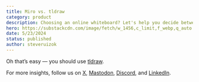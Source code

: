 ```yaml
---
title: Miro vs. tldraw
category: product
description: Choosing an online whiteboard? Let's help you decide between these two titans of collaboration.
hero: https://substackcdn.com/image/fetch/w_1456,c_limit,f_webp,q_auto:good,fl_progressive:steep/https%3A%2F%2Fsubstack-post-media.s3.amazonaws.com%2Fpublic%2Fimages%2F4e449054-d1fc-4fff-97e8-af7e0de7ffaa_2148x1130.png
date: 5/23/2024
status: published
author: steveruizok
---
```


Oh that’s easy — you should use [tldraw](https://tldraw.com/).

For more insights, follow us on [X](https://twitter.com/tldraw), [Mastodon](https://mas.to/@tldraw), [Discord](https://t.co/FbWiDYFD3O), and [LinkedIn](https://www.linkedin.com/company/tldraw/).
